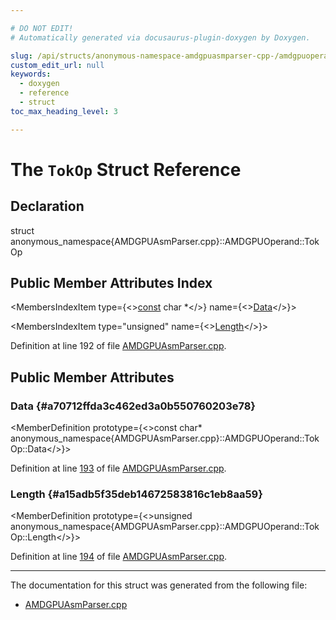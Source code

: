 ```yaml
---

# DO NOT EDIT!
# Automatically generated via docusaurus-plugin-doxygen by Doxygen.

slug: /api/structs/anonymous-namespace-amdgpuasmparser-cpp-/amdgpuoperand/tokop
custom_edit_url: null
keywords:
  - doxygen
  - reference
  - struct
toc_max_heading_level: 3

---
```





# The `TokOp` Struct Reference

<DoxygenPage pluginConfig={pluginConfig}>



## Declaration

<CodeBlock>struct anonymous_namespace{AMDGPUAsmParser.cpp}::AMDGPUOperand::TokOp</CodeBlock>

## Public Member Attributes Index

<MembersIndex>

<MembersIndexItem
  type={<><a href="/docs/api/files/lib/lib/target/lib/target/aarch64/aarch64promoteconstant-cpp/#a90f8350fecae261c25be85d38b451bff">const</a> char &#42;</>}
  name={<><a href="#a70712ffda3c462ed3a0b550760203e78">Data</a></>}>
</MembersIndexItem>

<MembersIndexItem
  type="unsigned"
  name={<><a href="#a15adb5f35deb14672583816c1eb8aa59">Length</a></>}>
</MembersIndexItem>

</MembersIndex>


Definition at line 192 of file <a href="/docs/api/files/lib/lib/target/lib/target/amdgpu/lib/target/amdgpu/asmparser/amdgpuasmparser-cpp">AMDGPUAsmParser.cpp</a>.

<SectionDefinition>

## Public Member Attributes

### Data {#a70712ffda3c462ed3a0b550760203e78}

<MemberDefinition
  prototype={<>const char&#42; anonymous&#95;namespace&#123;AMDGPUAsmParser.cpp&#125;::AMDGPUOperand::TokOp::Data</>}>

Definition at line <a href="/docs/api/files/lib/lib/target/lib/target/amdgpu/lib/target/amdgpu/asmparser/amdgpuasmparser-cpp/#l00193">193</a> of file <a href="/docs/api/files/lib/lib/target/lib/target/amdgpu/lib/target/amdgpu/asmparser/amdgpuasmparser-cpp">AMDGPUAsmParser.cpp</a>.
</MemberDefinition>

### Length {#a15adb5f35deb14672583816c1eb8aa59}

<MemberDefinition
  prototype={<>unsigned anonymous&#95;namespace&#123;AMDGPUAsmParser.cpp&#125;::AMDGPUOperand::TokOp::Length</>}>

Definition at line <a href="/docs/api/files/lib/lib/target/lib/target/amdgpu/lib/target/amdgpu/asmparser/amdgpuasmparser-cpp/#l00194">194</a> of file <a href="/docs/api/files/lib/lib/target/lib/target/amdgpu/lib/target/amdgpu/asmparser/amdgpuasmparser-cpp">AMDGPUAsmParser.cpp</a>.
</MemberDefinition>

</SectionDefinition>

<hr/>

The documentation for this struct was generated from the following file:

<ul>
<li><a href="/docs/api/files/lib/lib/target/lib/target/amdgpu/lib/target/amdgpu/asmparser/amdgpuasmparser-cpp">AMDGPUAsmParser.cpp</a></li>
</ul>

</DoxygenPage>
